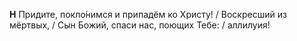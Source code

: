**Н** Придите, покло́нимся и припадём ко Христу! / Воскресший из мёртвых, / Сын Божий, спаси нас, поющих Тебе: / аллилуия!
